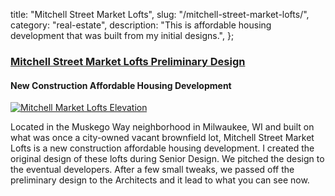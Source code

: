   title: "Mitchell Street Market Lofts",
  slug: "/mitchell-street-market-lofts/",
  category: "real-estate",
  description:
    "This is affordable housing development that was built from my initial designs.",
};

### [Mitchell Street Market Lofts Preliminary Design](http://www.impactseven.org/portfolio-items/mitchell-street-market-lofts/)

#### New Construction Affordable Housing Development

[![Mitchell Market Lofts Elevation](/images/v1623042089/engagements/mitchell-lofts.jpg)](http://www.impactseven.org/portfolio-items/mitchell-street-market-lofts/)

Located in the Muskego Way neighborhood in Milwaukee, WI and built on
what was once a city-owned vacant brownfield lot, Mitchell Street Market
Lofts is a new construction affordable housing development. I created
the original design of these lofts during Senior Design. We pitched the
design to the eventual developers. After a few small tweaks, we passed
off the preliminary design to the Architects and it lead to what you can
see now.
